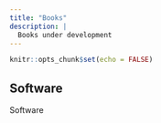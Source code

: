 ```yaml
---
title: "Books"
description: |
  Books under development
---
```


```r
knitr::opts_chunk$set(echo = FALSE)
```

## Software

Software
